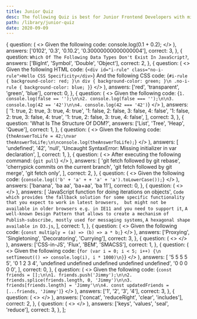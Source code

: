 ```yaml
---
title: Junior Quiz
desc: The following Quiz is best for Junior Frontend Developers with minimal experience of couple months.
path: /library/junior-quiz
date: 2020-09-09
---
```



  {
    question: (
      <>
        <Text size="preNormal">Given the following code:</Text>
        <SyntaxHighlighter>console.log(0.1 + 0.2);</SyntaxHighlighter>
        <Title level={2} align="center" transform="none">
          What Will Show Up In The Console?
        </Title>
      </>
    ),
    answers: ['0102', '0.3', '0.10.2', '0.30000000000000004'],
    correct: 3,
  },
  {
    question: `Which Of The Following Data Types Don't Exist In JavaScript?`,
    answers: ['BigInt', 'Symbol', 'Double', 'Object'],
    correct: 2,
  },
  {
    question: (
      <>
        <Text size="preNormal">Given the following HTML code:</Text>
        <SyntaxHighlighter language="html">
          {`<div id="i-rule" class="no-i-rule">Hello CSS Specificity</div>`}
        </SyntaxHighlighter>
        <Text size="preNormal">And the following CSS code:</Text>
        <SyntaxHighlighter language="css">
          {`#i-rule {
  background-color: red;
}\n
div {
background-color: green;
}\n
.no-i-rule {
background-color: blue;
}`}
        </SyntaxHighlighter>
        <Title level={2} align="center" transform="none">
          What Will Be The Color Of div?
        </Title>
      </>
    ),
    answers: ['red', 'transparent', 'green', 'blue'],
    correct: 0,
  },
  {
    question: (
      <>
        <Text size="preNormal">Given the following code:</Text>
        <SyntaxHighlighter>{`1. console.log(false == '');\n\n2. console.log(false === '');\n\n3. console.log(42 == '42')\n\n4. console.log(42 === '42')`}</SyntaxHighlighter>
        <Title level={2} align="center" transform="none">
          What Will Show Up In The Console?
        </Title>
      </>
    ),
    answers: [
      '1: true, 2: true, 3: true, 4: true',
      '1: false, 2: false, 3: false, 4: false',
      '1: false, 2: true, 3: false, 4: true',
      '1: true, 2: false, 3: true, 4: false',
    ],
    correct: 3,
  },
  {
    question: 'What Is The Structure Of DOM?',
    answers: ['List', 'Tree', 'Heap', 'Queue'],
    correct: 1,
  },
  {
    question: (
      <>
        <Text size="preNormal">Given the following code:</Text>
        <SyntaxHighlighter>{`theAnswerToLife = 42;\nvar theAnswerToLife;\n\nconsole.log(theAnswerToLife);`}</SyntaxHighlighter>
        <Title level={2} align="center" transform="none">
          What Will Show Up In The Console?
        </Title>
      </>
    ),
    answers: [
      'undefined',
      '42',
      'null',
      'Uncaught SyntaxError: Missing initializer in var declaration',
    ],
    correct: 1,
  },
  {
    question: (
      <>
        <Text size="preNormal">After executing the following command:</Text>
        <SyntaxHighlighter language="console">{`git pull`}</SyntaxHighlighter>
        <Title level={2} align="center" transform="none">
          What Happens Under The Hood?
        </Title>
      </>
    ),
    answers: [
      'git fetch followed by git rebase',
      'cherrypick commits on the current branch',
      'git fetch followed by git merge',
      'git fetch only',
    ],
    correct: 2,
  },
  {
    question: (
      <>
        <Text size="preNormal">Given the following code:</Text>
        <SyntaxHighlighter>{`console.log(('b' + 'a' + + 'a' + 'a').toLowerCase());`}</SyntaxHighlighter>
        <Title level={2} align="center" transform="none">
          What Will Show Up In The Console?
        </Title>
      </>
    ),
    answers: ['banana', 'ba aa', 'ba+aa', 'ba 11'],
    correct: 0,
  },
  {
    question: (
      <>
        <Title level={2} align="center" transform="none">
          What Is A Polyfill?
        </Title>
      </>
    ),
    answers: [
      'JavaScript function for doing iterations on objects',
      `Code which provides the fallback solution for some specific functionality that you expect to work in latest browsers, 
      but might not be available in older browsers e.g. in IE11 and you need to support it`,
      `A well-known Design Pattern that allows to create a mechanism of Publish-subscribe, mostly used for messaging systems`,
      `A hexagonal shape available in D3.js`,
    ],
    correct: 1,
  },
  {
    question: (
      <>
        <Text size="preNormal">Given the following code:</Text>
        <SyntaxHighlighter>{`const multiply = (a) => (b) => a * b;`}</SyntaxHighlighter>
        <Title level={2} align="center" transform="none">
          What Is The Name Of Technique Used?
        </Title>
      </>
    ),
    answers: ['Proxying', 'Singletoning', 'Decoratoring', 'Currying'],
    correct: 3,
  },
  {
    question: (
      <>
        <Title level={2} align="center" transform="none">
          Which Of The Following Styling Techniques Don't Exist?
        </Title>
      </>
    ),
    answers: ['CSS-in-JS', 'Flux', 'BEM', 'SMACSS'],
    correct: 1,
  },
  {
    question: (
      <>
        <Text size="preNormal">Given the following code:</Text>
        <SyntaxHighlighter>{`for (var i = 0; i < 5; i++) {\n  setTimeout(() => console.log(i), i * 1000)\n}`}</SyntaxHighlighter>
        <Title level={2} align="center" transform="none">
          What Will Show Up In The Console?
        </Title>
      </>
    ),
    answers: [
      '5 5 5 5 5',
      '0 1 2 3 4',
      'undefined undefined undefined undefined undefined',
      '0 0 0 0 0',
    ],
    correct: 0,
  },
  {
    question: (
      <>
        <Text size="preNormal">Given the following code:</Text>
        <SyntaxHighlighter>{`const friends = [];\n\n1. friends.push('Jimmy');\n\n2. friends.splice(friends.length, 0, 'Jimmy')\n\n3. friends[friends.length] = 'Jimmy'\n\n4. const updatedFriends = [...friends, 'Jimmy']`}</SyntaxHighlighter>
        <Title level={2} align="center" transform="none">
          Which Method Won't Mutate The Original Array?
        </Title>
      </>
    ),
    answers: ['1', '2', '3', '4'],
    correct: 3,
  },
  {
    question: (
      <>
        <Title level={2} align="center" transform="none">
          Which Method Can't Be Used On An Array?
        </Title>
      </>
    ),
    answers: ['concat', 'reduceRight', 'clear', 'includes'],
    correct: 2,
  },
  {
    question: (
      <>
        <Title level={2} align="center" transform="none">
          Which Method Can't Be Used On Object Constructor?
        </Title>
      </>
    ),
    answers: ['keys', 'values', 'seal', 'reduce'],
    correct: 3,
  },
];

<Quiz
  data={data}
  title={props.pageContext.frontmatter.title}
  desc={props.pageContext.frontmatter.desc}
  next="regular-quiz"
/>
